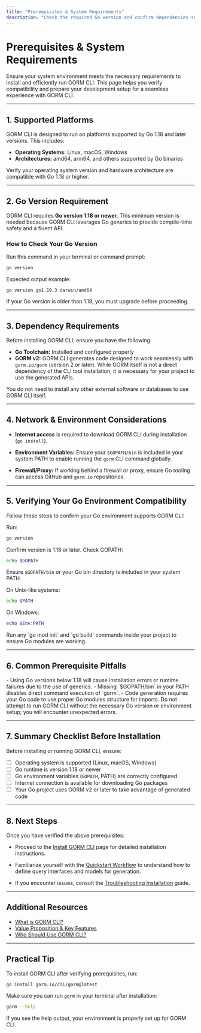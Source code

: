 ```yaml
---
title: "Prerequisites & System Requirements"
description: "Check the required Go version and confirm dependencies so you can confidently use GORM CLI. Learn what platforms are supported and how to verify your Go environment is compatible."
---
```


# Prerequisites & System Requirements

Ensure your system environment meets the necessary requirements to install and efficiently run GORM CLI. This page helps you verify compatibility and prepare your development setup for a seamless experience with GORM CLI.

---

## 1. Supported Platforms

GORM CLI is designed to run on platforms supported by Go 1.18 and later versions. This includes:

- **Operating Systems:** Linux, macOS, Windows
- **Architectures:** amd64, arm64, and others supported by Go binaries

Verify your operating system version and hardware architecture are compatible with Go 1.18 or higher.

---

## 2. Go Version Requirement

GORM CLI requires **Go version 1.18 or newer**. This minimum version is needed because GORM CLI leverages Go generics to provide compile-time safety and a fluent API.

### How to Check Your Go Version

Run this command in your terminal or command prompt:

```bash
go version
```

Expected output example:

```text
go version go1.19.3 darwin/amd64
```

If your Go version is older than 1.18, you must upgrade before proceeding.

---

## 3. Dependency Requirements

Before installing GORM CLI, ensure you have the following:

- **Go Toolchain:** Installed and configured properly
- **GORM v2:** GORM CLI generates code designed to work seamlessly with `gorm.io/gorm` (version 2 or later). While GORM itself is not a direct dependency of the CLI tool installation, it is necessary for your project to use the generated APIs.

You do not need to install any other external software or databases to use GORM CLI itself.

---

## 4. Network & Environment Considerations

- **Internet access** is required to download GORM CLI during installation (`go install`).

- **Environment Variables:** Ensure your `$GOPATH/bin` is included in your system PATH to enable running the `gorm` CLI command globally.

- **Firewall/Proxy:** If working behind a firewall or proxy, ensure Go tooling can access GitHub and `gorm.io` repositories.

---

## 5. Verifying Your Go Environment Compatibility

Follow these steps to confirm your Go environment supports GORM CLI:

<Steps>
<Step title="Check Go Installation and Version">
Run:

```bash
go version
```

Confirm version is 1.18 or later.
</Step>
<Step title="Verify GOPATH and Binary PATH">
Check GOPATH:

```bash
echo $GOPATH
```

Ensure `$GOPATH/bin` or your Go bin directory is included in your system PATH.

On Unix-like systems:

```bash
echo $PATH
```

On Windows:

```powershell
echo $Env:PATH
```
</Step>
<Step title="Test Go Module Support">
Run any `go mod init` and `go build` commands inside your project to ensure Go modules are working.
</Step>
</Steps>

---

## 6. Common Prerequisite Pitfalls

<Tip>
- Using Go versions below 1.18 will cause installation errors or runtime failures due to the use of generics.
- Missing `$GOPATH/bin` in your PATH disables direct command execution of `gorm`.
- Code generation requires your Go code to use proper Go modules structure for imports.
</Tip>

<Warning>
Do not attempt to run GORM CLI without the necessary Go version or environment setup; you will encounter unexpected errors.
</Warning>

---

## 7. Summary Checklist Before Installation

Before installing or running GORM CLI, ensure:

- [ ] Operating system is supported (Linux, macOS, Windows)
- [ ] Go runtime is version 1.18 or newer
- [ ] Go environment variables (`GOPATH`, PATH) are correctly configured
- [ ] Internet connection is available for downloading Go packages
- [ ] Your Go project uses GORM v2 or later to take advantage of generated code

---

## 8. Next Steps

Once you have verified the above prerequisites:

- Proceed to the [Install GORM CLI](/getting-started/setup-introduction/installation-instructions) page for detailed installation instructions.

- Familiarize yourself with the [Quickstart Workflow](/overview/feature-highlights-getting-started/quickstart-workflow) to understand how to define query interfaces and models for generation.

- If you encounter issues, consult the [Troubleshooting Installation](/getting-started/setup-introduction/troubleshooting-installation) guide.

---

## Additional Resources

- [What is GORM CLI?](/overview/introduction-core-value/what-is-gorm-cli)
- [Value Proposition & Key Features](/overview/introduction-core-value/value-proposition-and-key-features)
- [Who Should Use GORM CLI?](/overview/introduction-core-value/target-audience-use-cases)

---

## Practical Tip

To install GORM CLI after verifying prerequisites, run:

```bash
go install gorm.io/cli/gorm@latest
```

Make sure you can run `gorm` in your terminal after installation:

```bash
gorm --help
```

If you see the help output, your environment is properly set up for GORM CLI.
